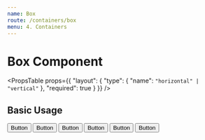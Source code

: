 ```yaml
---
name: Box
route: /containers/box
menu: 4. Containers
---
```



# Box Component

<PropsTable
  props={{
    "layout": {
      "type": {
        "name": `"horizontal" | "vertical"`
      },
      "required": true
    }
  }}
/>

## Basic Usage

<Playground>
  <Box layout="horizontal">
    <TextField value="Text" subtitle="TextField" />
    <TextField value="1234" subtitle="Phone Number" type="number" />
    <TextField subtitle="Password" type="password" />
  </Box>
  <Box layout="horizontal">
    <Button>Button</Button>
    <Button type="flat">Button</Button>
    <Button type="borderless">Button</Button>
  </Box>
  <Box layout="vertical">
    <TextField value="Text" subtitle="TextField" />
    <TextField value="1234" subtitle="Phone Number" type="number" />
    <TextField subtitle="Password" type="password" />
  </Box>
  <Box layout="vertical">
    <Button>Button</Button>
    <Button type="flat">Button</Button>
    <Button type="borderless">Button</Button>
  </Box>
</Playground>

